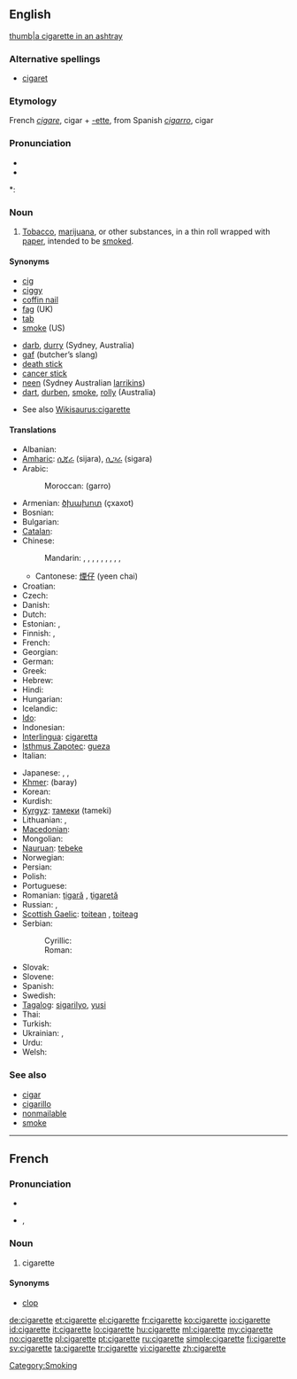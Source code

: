 ==English==
[[image:Papierosa 1 ubt 0069.jpeg|thumb|a cigarette in an ashtray]]

===Alternative spellings===
* [[cigaret]]

===Etymology===
French ''[[cigare]]'', cigar + [[-ette]], from Spanish ''[[cigarro]]'', cigar

===Pronunciation===
* {{audio|en-us-cigarette.ogg|Audio (US)}}
* {{audio|En-uk-cigarette.ogg|Audio (UK)}}

*: {{rhymes|ɛt}}

===Noun===
{{en-noun}}

# [[tobacco|Tobacco]], [[marijuana]], or other substances, in a thin roll wrapped with [[paper]], intended to be [[smoke]]d.

====Synonyms====
{{top2}}
* [[cig]]
* [[ciggy]]
* [[coffin nail]]
* [[fag]] (UK)
* [[tab]]
* [[smoke]] (US) <!--(UK)?-->
{{mid2}}
* [[darb]], [[durry]] (Sydney, Australia)
* [[gaf]] (butcher’s slang)
* [[death stick]]
* [[cancer stick]]
* [[neen]] (Sydney Australian [[larrikins]])
* [[dart]], [[durben]], [[smoke]], [[rolly]] (Australia)
{{bottom}}
* See also [[Wikisaurus:cigarette]]

====Translations====
{{trans-top|cigarette}}
* Albanian: {{t+|sq|cigare|f|xs=Albanian}}
* [[Amharic]]: [[ሲጃራ]] (sijara), [[ሲጋራ]] (sigara)
* Arabic: {{t|ar|سيجارة|f|tr=sijaara, sigaara}}
*: Moroccan: {{Arab|[[ݣرو]]}} (garro)
* Armenian: [[ծխախոտ]] (çxaxot)
* Bosnian: {{t-|bs|cigareta|f}}
* Bulgarian: {{t-|bg|цигара|f|tr=tsigára}}
* [[Catalan]]: {{t|ca|cigarret|m}}
* Chinese:
*: Mandarin: {{t|cmn|香菸|sc=Hani}}, {{t|cmn|香烟|tr=xiāngyān|sc=Hani}}, {{t-|cmn|煙|sc=Hani}}, {{t-|cmn|烟|tr=yān|sc=Hani}}, {{t|cmn|紙煙|sc=Hani}}, {{t|cmn|纸烟|tr=zhǐyān|sc=Hani}}, {{t|cmn|捲菸|sc=Hani}}, {{t|cmn|卷烟|tr=juǎnyān|sc=Hani}}, {{t|cmn|菸捲|sc=Hani}}, {{t|cmn|烟卷|tr=yānjuǎn|sc=Hani}}
** Cantonese: [[煙仔]] (yeen chai)
* Croatian: {{t+|hr|cigareta|f}}
* Czech: {{t-|cs|cigareta|f}}
* Danish: {{t-|da|cigaret|c}}
* Dutch: {{t+|nl|sigaret|m|f}}
* Estonian: {{t-|et|sigaret}}, {{t-|et|suits}}
* Finnish: {{t+|fi|savuke}}, {{t+|fi|tupakka}}
* French: {{t+|fr|cigarette|f}}
* Georgian: {{tø|ka|პაპიროსი|tr=papirosi|sc=Geor}}
* German: {{t+|de|Zigarette|f}}
* Greek: {{t+|el|τσιγάρο|n|tr=tsigáro}}
* Hebrew: {{t+|he|סיגריה|f|tr=sigárya|sc=Hebr}}
* Hindi: {{t-|hi|सिगरेट|tr=sigare.t|xs=Hindi}}
* Hungarian: {{t+|hu|cigaretta}}
* Icelandic: {{t+|is|sígaretta|f}}
* [[Ido]]: {{t+|io|sigareto|xs=Ido}}
* Indonesian: {{t+|id|rokok|xs=Indonesian}}
* [[Interlingua]]: [[cigaretta]]
* [[Isthmus Zapotec]]: [[gueza]]
* Italian: {{t+|it|sigaretta|f}}
{{trans-mid}}
* Japanese: {{t-|ja|タバコ|tr=tabako}},  {{t+|ja|煙草|tr=たばこ, tabako}},  {{t|ja|紙巻き煙草|tr=かみまきたばこ, kamimaki tabako}}
* [[Khmer]]: {{Khmr|[[បារី]]}} (baray)
* Korean: {{t+|ko|담배|tr=dambae|sc=Hang}}
* Kurdish: {{ku-Arab|[[جگه‌ره‌]]}}
* [[Kyrgyz]]: [[тамеки]] (tameki)
* Lithuanian: {{t-|lt|cigaretė|f|xs=Lithuanian}}, {{t|lt|papirosas|m|xs=Lithuanian}}
* [[Macedonian]]: {{t-|mk|цигара|f|tr=cígara}}
* Mongolian: {{t-|mn|тамхи|tr=tamhi|sc=Cyrl|xs=Mongolian}}
* [[Nauruan]]: [[tebeke]]
* Norwegian: {{t+|no|sigarett|m}}
* Persian: {{t-|fa|سیگارت|tr=sigāret|xs=Persian}}
* Polish: {{t+|pl|papieros|m}}
* Portuguese: {{t+|pt|cigarro|m}}
* Romanian: [[ţigară]] {{f}}, [[ţigaretă]] {{f}}
* Russian: {{t+|ru|сигарета|f|tr=sigaréta}}, {{t+|ru|папироса|f|tr=papirósa}}
* [[Scottish Gaelic]]: [[toitean]] {{m}}, [[toiteag]] {{f}}
* Serbian:
*: Cyrillic: {{t-|sr|цигарета|f|sc=Cyrl}}
*: Roman: {{t-|sr|cigareta|f}}
* Slovak: {{t-|sk|cigareta|f}}
* Slovene: {{t+|sl|cigareta|f}}
* Spanish: {{t+|es|cigarrillo|m}}
* Swedish: {{t+|sv|cigarett|c}}
* [[Tagalog]]: [[sigarilyo]], [[yusi]]
* Thai: {{t|th|ยาสูบ|tr=yās̄ūb}}
* Turkish: {{t+|tr|sigara}}
* Ukrainian: {{t-|uk|сигарета|f|tr=syharéta|xs=Ukrainian}}, {{t+|uk|цигарка|f|tr=cyhárka|xs=Ukrainian}}
* Urdu: {{t-|ur|سگریٹ|tr=sigare.t|xs=Urdu}}
* Welsh: {{t-|cy|sigarét|f|xs=Welsh}}
{{trans-bottom}}

===See also===
* [[cigar]]
* [[cigarillo]]
* [[nonmailable]]
* [[smoke]]

[[Category:Smoking]]

----

==French==

===Pronunciation===
* {{audio|Fr-cigarette.ogg|audio}}
* {{IPA|lang=fr|/si.ɡa.ʁɛt/}}, {{SAMPA|/si.ga.REt/}}

===Noun===
{{fr-noun|f}}

# cigarette

====Synonyms====
* [[clop]] {{italbrac|colloquial}}

[[de:cigarette]]
[[et:cigarette]]
[[el:cigarette]]
[[fr:cigarette]]
[[ko:cigarette]]
[[io:cigarette]]
[[id:cigarette]]
[[it:cigarette]]
[[lo:cigarette]]
[[hu:cigarette]]
[[ml:cigarette]]
[[my:cigarette]]
[[no:cigarette]]
[[pl:cigarette]]
[[pt:cigarette]]
[[ru:cigarette]]
[[simple:cigarette]]
[[fi:cigarette]]
[[sv:cigarette]]
[[ta:cigarette]]
[[tr:cigarette]]
[[vi:cigarette]]
[[zh:cigarette]]